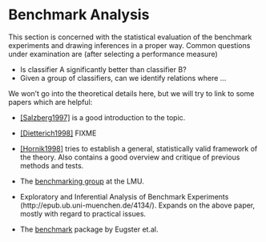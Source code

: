Benchmark Analysis
==================

This section is concerned with the statistical evaluation of the
benchmark experiments and drawing inferences in a proper way. Common
questions under examination are (after selecting a performance measure)

* Is classifier A significantly better than classifier B?
* Given a group of classifiers, can we identify relations where ...

We won't go into the theoretical details here, but we will try to link
to some papers which are helpful:

* [[Salzberg1997]](../literature.md#[Salzberg1997]) is a good introduction to the topic.

* [[Dietterich1998]](../literature.md#[Dietterich1998]) FIXME

* [[Hornik1998]](../literature.md#[Hornik1998]) tries to establish a general, statistically valid framework of the theory. Also contains a good overview and critique of previous methods and tests.

* The [benchmarking group](http://www.stat.uni-muenchen.de/institut/ag/leisch/work/benchmarking.html) at the LMU.

* Exploratory and Inferential Analysis of Benchmark Experiments
  (http://epub.ub.uni-muenchen.de/4134/).
  Expands on the above paper, mostly with regard to practical issues.

* The [benchmark](http://r-forge.r-project.org/projects/benchmark/) package by Eugster et.al.

